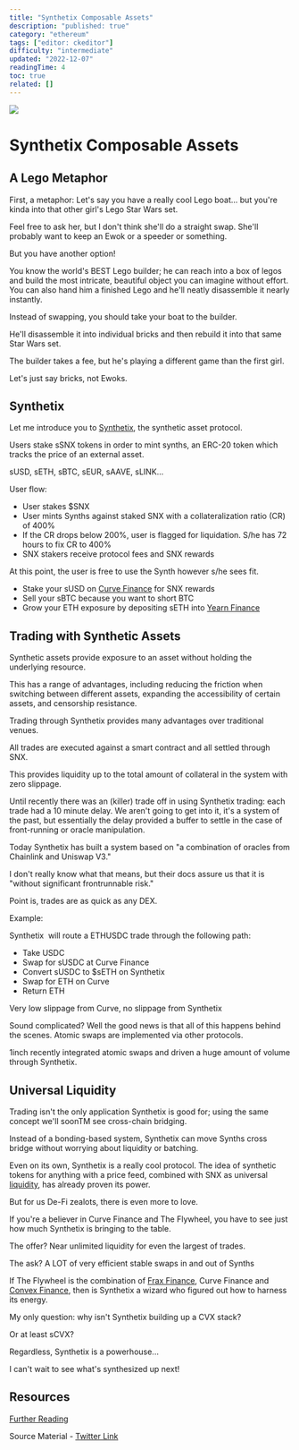 ```yaml
---
title: "Synthetix Composable Assets"
description: "published: true"
category: "ethereum"
tags: ["editor: ckeditor"]
difficulty: "intermediate"
updated: "2022-12-07"
readingTime: 4
toc: true
related: []
---
```


![](/images/synthetix-banner.jpeg)

# Synthetix Composable Assets

## A Lego Metaphor

First, a metaphor: Let's say you have a really cool Lego boat... but you're kinda into that other girl's Lego Star Wars set. 

Feel free to ask her, but I don't think she'll do a straight swap. She'll probably want to keep an Ewok or a speeder or something.

But you have another option! 

You know the world's BEST Lego builder; he can reach into a box of legos and build the most intricate, beautiful object you can imagine without effort. You can also hand him a finished Lego and he'll neatly disassemble it nearly instantly.

Instead of swapping, you should take your boat to the builder. 

He'll disassemble it into individual bricks and then rebuild it into that same Star Wars set. 

The builder takes a fee, but he's playing a different game than the first girl. 

Let's just say bricks, not Ewoks.

## Synthetix

Let me introduce you to [Synthetix](https://synthetix.io/), the synthetic asset protocol.

Users stake sSNX tokens in order to mint synths, an ERC-20 token which tracks the price of an external asset.

sUSD, sETH, sBTC, sEUR, sAAVE, sLINK...

User flow:

*   User stakes $SNX
*   User mints Synths against staked SNX with a collateralization ratio (CR) of 400%
*   If the CR drops below 200%, user is flagged for liquidation. S/he has 72 hours to fix CR to 400%
*   SNX stakers receive protocol fees and SNX rewards

At this point, the user is free to use the Synth however s/he sees fit.

*   Stake your sUSD on [Curve Finance](https://curve.fi/) for SNX rewards
*   Sell your sBTC because you want to short BTC
*   Grow your ETH exposure by depositing sETH into [Yearn Finance](https://yearn.finance/vaults)

## Trading with Synthetic Assets

Synthetic assets provide exposure to an asset without holding the underlying resource. 

This has a range of advantages, including reducing the friction when switching between different assets, expanding the accessibility of certain assets, and censorship resistance.

Trading through Synthetix provides many advantages over traditional venues. 

All trades are executed against a smart contract and all settled through SNX.

This provides liquidity up to the total amount of collateral in the system with zero slippage.

Until recently there was an (killer) trade off in using Synthetix trading: each trade had a 10 minute delay. We aren't going to get into it, it's a system of the past, but essentially the delay provided a buffer to settle in the case of front-running or oracle manipulation.

Today Synthetix has built a system based on "a combination of oracles from Chainlink and Uniswap V3."

I don't really know what that means, but their docs assure us that it is "without significant frontrunnable risk."

Point is, trades are as quick as any DEX.

Example:

Synthetix  will route a ETHUSDC trade through the following path:

*   Take USDC
*   Swap for sUSDC at Curve Finance
*   Convert sUSDC to $sETH on Synthetix
*   Swap for ETH on Curve
*   Return ETH

Very low slippage from Curve, no slippage from Synthetix

Sound complicated? Well the good news is that all of this happens behind the scenes. Atomic swaps are implemented via other protocols.

1inch recently integrated atomic swaps and driven a huge amount of volume through Synthetix.

## Universal Liquidity

Trading isn't the only application Synthetix is good for; using the same concept we'll soonTM see cross-chain bridging.

Instead of a bonding-based system, Synthetix can move Synths cross bridge without worrying about liquidity or batching.

Even on its own, Synthetix is a really cool protocol. The idea of synthetic tokens for anything with a price feed, combined with SNX as universal [liquidity](/concepts/liquidity), has already proven its power.

But for us De-Fi zealots, there is even more to love.

If you're a believer in Curve Finance and The Flywheel, you have to see just how much Synthetix is bringing to the table.

The offer? Near unlimited liquidity for even the largest of trades.

The ask? A LOT of very efficient stable swaps in and out of Synths

If The Flywheel is the combination of [Frax Finance](https://frax.finance/), Curve Finance and [Convex Finance](https://www.convexfinance.com/), then is Synthetix a wizard who figured out how to harness its energy.

My only question: why isn't Synthetix building up a CVX stack?

Or at least sCVX?

Regardless, Synthetix is a powerhouse...

I can't wait to see what's synthesized up next!

## Resources

[Further Reading](https://blog.switcheo.com/synthetix-atomic-swaps/)

Source Material - [Twitter Link](https://twitter.com/logarithmicrex/status/1543807572112809984)


